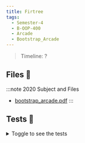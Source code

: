 ```yaml
---
title: Firtree
tags:
  - Semester-4
  - B-OOP-400
  - Arcade
  - Bootstrap_Arcade
---
```

> Timeline: ?


## Files 📂

:::note 2020 Subject and Files
- [bootstrap_arcade.pdf](https://github.com/Studio-17/Epitech-Subjects/raw/main/Semester-4/B-OOP-400/Arcade/Bootstrap_Arcade/bootstrap_arcade.pdf)
:::

## Tests 🤖
<details>
  <summary>Toggle to see the tests</summary>
  <div>
Yo
  </div>
</details>
